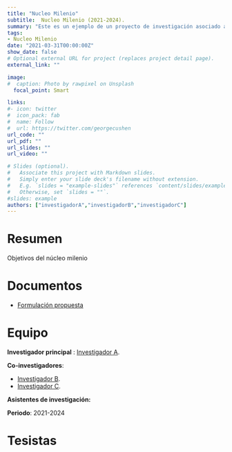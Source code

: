 ```yaml
---
title: "Nucleo Milenio"
subtitle:  Nucleo Milenio (2021-2024).
summary: "Este es un ejemplo de un proyecto de investigación asociado a un nucleo milenio"
tags:
- Nucleo Milenio
date: "2021-03-31T00:00:00Z"
show_date: false
# Optional external URL for project (replaces project detail page).
external_link: ""

image:
#  caption: Photo by rawpixel on Unsplash
  focal_point: Smart

links:
#- icon: twitter
#  icon_pack: fab
#  name: Follow
#  url: https://twitter.com/georgecushen
url_code: ""
url_pdf: ""
url_slides: ""
url_video: ""

# Slides (optional).
#   Associate this project with Markdown slides.
#   Simply enter your slide deck's filename without extension.
#   E.g. `slides = "example-slides"` references `content/slides/example-slides.md`.
#   Otherwise, set `slides = ""`.
#slides: example
authors: ["investigadorA","investigadorB","investigadorC"]
---
```


# Resumen


Objetivos del núcleo milenio

# Documentos

- [Formulación propuesta](formulacion-edumer.pdf)

# Equipo

**Investigador principal** : [Investigador A](../../authors/investigadora/).

**Co-investigadores**:

- [Investigador B](../../authors/investigadorb/).
- [Investigador C](../../authors/investigadorc/).

**Asistentes de investigación:**


**Periodo**: 2021-2024

# Tesistas
